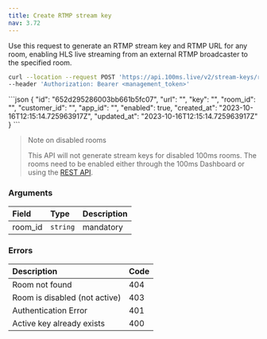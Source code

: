 ```yaml
---
title: Create RTMP stream key
nav: 3.72
---
```


Use this request to generate an RTMP stream key and RTMP URL for any room, enabling HLS live streaming from an external RTMP broadcaster to the specified room. 

<PostRequest title="https://api.100ms.live/v2/stream-keys/room/<room_id>" />
<Request id="req-0">

```bash
curl --location --request POST 'https://api.100ms.live/v2/stream-keys/room/<room_id>' \
--header 'Authorization: Bearer <management_token>'
```
</Request>

<ResponseBox id="res-0" status="200 OK">
```json
{
    "id": "652d295286003bb661b5fc07",
    "url": "<rtmp_url>",
    "key": "<stream_key>",
    "room_id": "<room_id>",
    "customer_id": "<customer_id>",
    "app_id": "<app_id>",
    "enabled": true,
    "created_at": "2023-10-16T12:15:14.725963917Z",
    "updated_at": "2023-10-16T12:15:14.725963917Z"
}
```
</ResponseBox>

> Note on disabled rooms
>
> This API will not generate stream keys for disabled 100ms rooms. The rooms need to be enabled either through the 100ms Dashboard or using the [REST API](/server-side/v2/api-reference/Rooms/disable-or-enable).
>

### Arguments

| Field   | Type     | Description |
|:--------|:---------|:------------|
| room_id | `string` | mandatory   |

### Errors

| Description                   | Code |
|:------------------------------|:-----|
| Room not found                | 404  |
| Room is disabled (not active) | 403  |
| Authentication Error          | 401  |
| Active key already exists     | 400  |